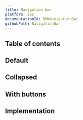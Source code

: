 ```yaml
---
title: Navigation bar
platform: ios
documentationId: BPKNavigationBar
githubPath: NavigationBar
---
```





## Table of contents

## Default

<IOSComponentScreenshots
  lightMode={screenshotLarge}
  darkMode={screenshotLargeDm}
  altText="iOS nav bar in its full height state" />

## Collapsed

<IOSComponentScreenshots
  lightMode={screenshotCollapsed}
  darkMode={screenshotCollapsedDm}
  altText="iOS nav bar when collapsed" />

## With buttons

<IOSComponentScreenshots
  lightMode={screenshotLargeWithButtons}
  darkMode={screenshotLargeWithButtonsDm}
  altText="iOS nav bar with buttons" />

## Implementation

<Readme />
